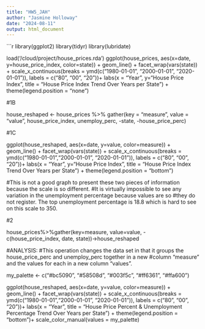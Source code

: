 ```yaml
---
title: "HW5_JAH"
author: "Jasmine Holloway"
date: "2024-08-11"
output: html_document
---
```


```r
library(ggplot2)
library(tidyr)
library(lubridate)

load('/cloud/project/house_prices.rda')
ggplot(house_prices, aes(x=date, y=house_price_index, color=state)) + 
  geom_line() + 
  facet_wrap(vars(state)) +
  scale_x_continuous(breaks = ymd(c("1980-01-01", "2000-01-01", "2020-01-01")), labels = c("80", "00", "20"))+
  labs(x = "Year", y="House Price Index", title = "House Price Index Trend Over Years per State") +
  theme(legend.position = "none")


#1B

house_reshaped <- house_prices %>%
  gather(key = "measure", value = "value", house_price_index, unemploy_perc, -state, -house_price_perc)


#1C

ggplot(house_reshaped, aes(x=date, y=value, color=measure)) + 
  geom_line() + 
  facet_wrap(vars(state)) +
  scale_x_continuous(breaks = ymd(c("1980-01-01","2000-01-01", "2020-01-01")), labels = c("80", "00", "20"))+
  labs(x = "Year", y="House Price Index", title = "House Price Index Trend Over Years per State") +
  theme(legend.position = "bottom")

#This is not a good graph to present these two pieces of information because the scale is so different. 
#It is virtually impossible to see any variation in the unemployment percentage because values are so 
#they do not register. The top unemployment percentage is 18.8 which is hard to see on this scale to 350. 




#2

house_prices%>%gather(key=measure, value=value, -c(house_price_index, date, state))->house_reshaped

#ANALYSIS:
#This operation changes the data set in that it groups the house_price_perc and unemploy_perc together in a new #column "measure" and the values for each in a new column "values". 

my_palette <- c("#bc5090", "#58508d", "#003f5c", "#ff6361", "#ffa600")

ggplot(house_reshaped, aes(x=date, y=value, color=measure)) + 
  geom_line() + 
  facet_wrap(vars(state)) +
  scale_x_continuous(breaks = ymd(c("1980-01-01","2000-01-01", "2020-01-01")), labels = c("80", "00", "20"))+
  labs(x = "Year", title = "House Price Percent & Unemployment Percentage Trend Over Years per State") +
  theme(legend.position = "bottom")+
  scale_color_manual(values = my_palette)
  